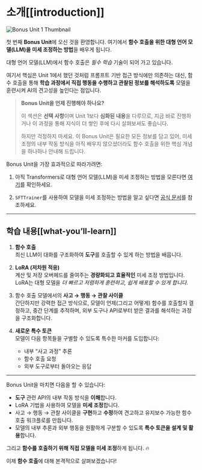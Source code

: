 # 소개[[introduction]]

![Bonus Unit 1 Thumbnail](https://huggingface.co/datasets/agents-course/course-images/resolve/main/en/bonus-unit1/thumbnail.jpg)

첫 번째 **Bonus Unit**에 오신 것을 환영합니다. 여기에서 **함수 호출을 위한 대형 언어 모델(LLM)을 미세 조정하는 방법**을 배우게 됩니다.

대형 언어 모델(LLM)에서 함수 호출은 *필수 학습* 기술이 되어 가고 있습니다. 

여기서 핵심은 Unit 1에서 했던 것처럼 프롬프트 기반 접근 방식에만 의존하는 대신, 함수 호출을 통해 **학습 과정에서 직접 행동을 수행하고 관찰된 정보를 해석하도록** 모델을 훈련시켜 AI의 견고성을 높인다는 점입니다.

> **Bonus Unit을 언제 진행해야 하나요?**
>
> 이 섹션은 **선택 사항**이며 Unit 1보다 **심화된 내용**을 다루므로, 지금 바로 진행하거나 이 과정을 통해 지식이 더 쌓인 후에 다시 살펴보셔도 좋습니다.  
>  
> 하지만 걱정하지 마세요. 이 Bonus Unit은 필요한 모든 정보를 담고 있어, 미세 조정의 내부 작동 방식을 아직 배우지 않으셨더라도 함수 호출을 위한 핵심 개념을 하나하나 안내해 드립니다.

Bonus Unit을 가장 효과적으로 따라가려면:

1. 아직 Transformers로 대형 언어 모델(LLM)을 미세 조정하는 방법을 모른다면 [여기](https://huggingface.co/learn/nlp-course/chapter3/1?fw=pt)를 확인하세요. 

2. `SFTTrainer`를 사용하여 모델을 미세 조정하는 방법을 알고 싶다면 [공식 문서](https://huggingface.co/learn/nlp-course/en/chapter11/1)를 참조하세요. 

---

## 학습 내용[[what-you’ll-learn]]

1. **함수 호출**  
   최신 LLM이 대화를 구조화하여 **도구**를 호출할 수 있게 하는 방법을 배웁니다.

2. **LoRA (저차원 적응)**  
   계산 및 저장 오버헤드를 줄여주는 **경량화되고 효율적인** 미세 조정 방법입니다. LoRA는 대형 모델을 *더 빠르고 저렴하게 훈련하고, 쉽게 배포할 수 있게 합니다.*

3. 함수 호출 모델에서의 **사고 → 행동 → 관찰 사이클**  
   간단하지만 강력한 접근 방식으로, 모델이 언제(그리고 어떻게) 함수를 호출할지 결정하고, 중간 단계를 추적하며, 외부 도구나 API로부터 받은 결과를 해석하는 과정을 구조화합니다.

4. **새로운 특수 토큰**  
   모델이 다음 항목들을 구별할 수 있도록 특수한 마커를 도입합니다: 
   - 내부 “사고 과정” 추론  
   - 함수 호출 요청  
   - 외부 도구로부터 돌아오는 응답

---

Bonus Unit을 마치면 다음을 할 수 있습니다:

- **도구** 관련 API의 내부 작동 방식을 **이해**합니다.  
- LoRA 기법을 사용하여 모델을 **미세 조정**합니다.  
- 사고 → 행동 → 관찰 사이클을 **구현**하고 **수정**하여 견고하고 유지보수 가능한 함수 호출 워크플로를 만듭니다.  
- 모델의 내부 추론과 외부 행동을 원활하게 구분할 수 있도록 **특수 토큰을 설계 및 활용**합니다.

그리고 **함수를 호출하기 위해 직접 모델을 미세 조정**하게 됩니다. 🔥

이제 **함수 호출**에 대해 본격적으로 살펴보겠습니다!
